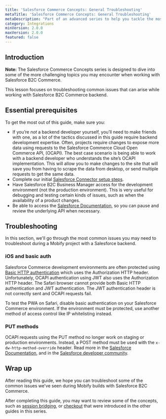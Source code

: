 ```yaml
---
title: 'Salesforce Commerce Concepts: General Troubleshooting'
metaTitle: 'Salesforce Commerce Concepts: General Troubleshooting'
metaDescription: "Part of an advanced series to help you tackle the most challenging topics when integrating Salesforce Commerce with your Mobify app. This lesson covers common issues that can arise while building a Mobify app with a Salesforce Commerce backend."
category: Integrations
minVersion: 2.0.0
maxVersion: 2.0.0
featured: false
---
```


## Introduction  

<Callout type="info">

**Note:** The Salesforce Commerce Concepts series is designed to dive into some of the more challenging topics you may encounter when working with Salesforce B2C Commerce. 

</Callout>

This lesson focuses on troubleshooting common issues that can arise while working with Salesforce B2C Commerce backend.

## Essential prerequisites  

To get the most out of this guide, make sure you:  

- If you’re *not* a backend developer yourself, you’ll need to make friends with one, as a lot of the tactics discussed in this guide require backend development expertise. Often, projects require changes to expose more data using requests to the Salesforce Commerce Cloud Open Commerce API, (OCAPI). The best case scenario is being able to work with a backend developer who understands the site’s OCAPI implementation. This will allow you to make changes to the site that will save you from having to scrape the data from desktop, or send multiple requests to get the same data.
- Complete our initial [Salesforce Connector setup steps](/how-to-guides/categories/integrations/setting-up-the-salesforce-connector).
- Have Salesforce B2C Business Manager access for the development environment (not the production environment). This is very useful for debugging and testing certain kinds of issues, such as when the availability of a product changes.
- Be able to access the [Salesforce Documentation](https://documentation.b2c.commercecloud.salesforce.com/DOC1/index.jsp), so you can pause and review the underlying API when necessary.

## Troubleshooting

In this section, we'll go through the most common issues you may need to troubleshoot during a Mobify project with a Salesforce backend.


### iOS and basic auth

Salesforce Commerce development environments are often protected using [Basic HTTP authentication](https://developer.mozilla.org/en-US/docs/Web/HTTP/Authentication) which uses the Authorization HTTP header. Unfortunately, OCAPI authentication using JWT also uses the Authorization HTTP header. The Safari browser cannot provide both Basic HTTP authentication and JWT authentication. The JWT authentication header is not correctly sent and OCAPI requests fail.

To test the PWA on Safari, disable basic authentication on your Salesforce Commerce environment. If the environment must be protected, use another method of access control like IP whitelisting instead.


### PUT methods

OCAPI requests using the PUT method no longer work on staging or production environments. Instead, a POST method must be used with the `x-dw-http-method-override` header. Read more in the [Salesforce Documentation](https://documentation.b2c.commercecloud.salesforce.com/DOC1/index.jsp), and in the [Salesforce developer community](https://xchange.demandware.com/message/82112).

## Wrap up

After reading this guide, we hope you can troubleshoot some of the common issues we've seen during Mobify builds with Salesforce B2C Commerce. 

After completing this guide, you may want to review some of the concepts, such as [session bridging](/how-to-guides/categories/integrations/salesforce-commerce-concepts-session-bridging), or [checkout](/how-to-guides/categories/integrations/salesforce-commerce-concepts-checkout) that were introduced in the other guides in this series.

